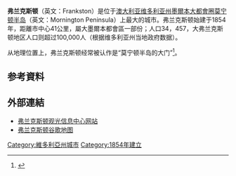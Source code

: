 {{NoteTA
|G1=Country
}}
'''弗兰克斯顿'''（英文：Frankston）是位于[[澳大利亚|澳大利亚]][[维多利亚州|维多利亚州]][[墨爾本|墨爾本大都會圈]][[莫宁顿半岛|莫宁顿半岛]]（英文：Mornington Peninsula）上最大的城市。弗兰克斯顿始建于1854年，距離市中心41公里，屬大墨爾本都會區一部份；人口34，457，大弗兰克斯顿地区人口则超过100,000人（根据维多利亚州当地政府数据）。

从地理位置上，弗兰克斯顿经常被认作是“莫宁顿半岛的大门”<ref>{{Cite web |url=http://www.melbournetoday.com.au/victorias-regions/frankston/ |title=Melbourne Today - Victoria's Regions: Frankston |access-date=2009-09-09 |archive-date=2015-03-01 |archive-url=https://web.archive.org/web/20150301011047/http://www.melbournetoday.com.au/victorias-regions/frankston/ |dead-url=no }}</ref>。

== 参考資料 ==
<div class="references-small">
<references />
</div>

== 外部連結 ==
* [http://www.frankston.vic.gov.au/ 弗兰克斯顿观光信息中心网站] {{Wayback|url=http://www.frankston.vic.gov.au/ |date=20110723010744 }}{{en}}
* [http://maps.google.com.au/maps?hl=en&q=frankston%EF%BC%8Cvictoria&um=1&ie=UTF-8&split=0&gl=au&ei=TUanStHQKIPu7AOZ6OGaBg&sa=X&oi=geocode_result&ct=title&resnum=1 弗兰克斯顿谷歌地图]

[[Category:維多利亞州城市|Category:維多利亞州城市]]
[[Category:1854年建立|Category:1854年建立]]